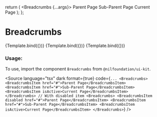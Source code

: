 
<Meta title="Navigation/Breadcrumbs" component={Breadcrumbs} />

  return (
    <Breadcrumbs {...args}>
      <BreadcrumbsItem disabled={isDisabled} href="#">
        Parent Page
      </BreadcrumbsItem>
      <BreadcrumbsItem href="#">Sub-Parent Page</BreadcrumbsItem>
      <BreadcrumbsItem isActive href="#">
        Current Page
      </BreadcrumbsItem>
    </Breadcrumbs>
  );
};

# Breadcrumbs

<Canvas isColumn>
  <Story name="Base" args={{}}>
    {Template.bind({})}
  </Story>
  <Story name="With Disabled Item" args={{ isDisabled: true }}>
    {Template.bind({})}
  </Story>
  <Story name="With Trailing Separator" args={{ showTrailingSeparator: true }}>
    {Template.bind({})}
  </Story>
</Canvas>

<ArgsTable of={Breadcrumbs} />

### Usage:

To use, import the component `Breadcrumbs` from `@nilfoundation/ui-kit`.

<Source
  language="tsx"
  dark
  format={true}
  code={`
        ...
        <Breadcrumbs>
          <BreadcrumbsItem href="#">Parent Page</BreadcrumbsItem>
          <BreadcrumbsItem href="#">Sub-Parent Page</BreadcrumbsItem>
          <BreadcrumbsItem isActive>Current Page</BreadcrumbsItem>
        </Breadcrumbs>
        // With disabled item
        <Breadcrumbs>
          <BreadcrumbsItem disabled href="#">Parent Page</BreadcrumbsItem>
          <BreadcrumbsItem href="#">Sub-Parent Page</BreadcrumbsItem>
          <BreadcrumbsItem isActive>Current Page</BreadcrumbsItem>
        </Breadcrumbs>
  `}
/>
